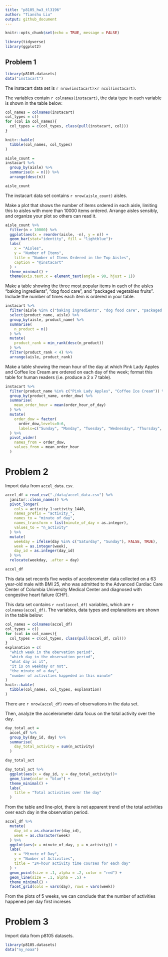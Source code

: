 ```yaml
---
title: "p8105_hw3_tl3196"
author: "Tianshu Liu"
output: github_document
---
```


```r
knitr::opts_chunk$set(echo = TRUE, message = FALSE)
```

```r
library(tidyverse)
library(ggplot2)
```


## Problem 1
```r
library(p8105.datasets)
data("instacart")
```

The instacart data set is ``r nrow(instacart)``×``r ncol(instacart)``.

The variables contain ``r colnames(instacart)``, the data type in each variable is shown in the table below:

```r
col_names = colnames(instacart)
col_types = c()
for (col in col_names){
  col_types = c(col_types, class(pull(instacart, col)))
}

knitr::kable(
  tibble(col_names, col_types)
)
```


```r
aisle_count = 
instacart %>%
  group_by(aisle) %>%
  summarise(n = n()) %>%
  arrange(desc(n))

aisle_count
```
The instacart data set contains ``r nrow(aisle_count)`` aisles.

Make a plot that shows the number of items ordered in each aisle, limiting this to aisles with more than 10000 items ordered. Arrange aisles sensibly, and organize your plot so others can read it.

```r
aisle_count %>%
  filter(n > 10000) %>%
  ggplot(aes(x = reorder(aisle, -n), y = n)) +
  geom_bar(stat="identity", fill = "lightblue")+
  labs(
    x = "Aisles",
    y = "Number of Items",
    title = "Number of Items Ordered in the Top Aisles",
    caption = "@instacart"
  ) +
  theme_minimal() +
  theme(axis.text.x = element_text(angle = 90, hjust = 1)) 
```

Make a table showing the three most popular items in each of the aisles “baking ingredients”, “dog food care”, and “packaged vegetables fruits”. Include the number of times each item is ordered in your table.

```r
instacart %>%
  filter(aisle %in% c("baking ingredients", "dog food care", "packaged vegetables fruits")) %>%
  select(product_name, aisle) %>% 
  group_by(aisle, product_name) %>%
  summarise(
    n_product = n()
  ) %>% 
  mutate(
    product_rank = min_rank(desc(n_product))
  ) %>% 
  filter(product_rank < 4) %>% 
  arrange(aisle, product_rank)
```

Make a table showing the mean hour of the day at which Pink Lady Apples and Coffee Ice Cream are ordered on each day of the week; format this table for human readers (i.e. produce a 2 x 7 table).

```r
instacart %>% 
  filter(product_name %in% c("Pink Lady Apples", "Coffee Ice Cream")) %>% 
  group_by(product_name, order_dow) %>% 
  summarise(
    mean_order_hour = mean(order_hour_of_day)
  ) %>% 
  mutate(
    order_dow = factor(
      order_dow,levels=0:6,
      labels=c("Sunday", "Monday", "Tuesday", "Wednesday", "Thursday", "Friday", "Saturday"))
  ) %>% 
  pivot_wider(
    names_from = order_dow,
    values_from = mean_order_hour
  )
```

# Problem 2

Import data from `accel_data.csv`.

```r
accel_df = read_csv("./data/accel_data.csv") %>% 
  janitor::clean_names() %>% 
  pivot_longer(
    cols = activity_1:activity_1440,
    names_prefix = "activity_",
    names_to = "minute_of_day",
    names_transform = list(minute_of_day = as.integer),
    values_to = "n_activity"
  ) %>% 
  mutate(
    weekday = ifelse(day %in% c("Saturday", "Sunday"), FALSE, TRUE),
    week = as.integer(week),
    day_id = as.integer(day_id)
  ) %>%
  relocate(weekday, .after = day)

accel_df
```

This data set records five weeks of accelerometer data collected on a 63 year-old male with BMI 25, who was admitted to the Advanced Cardiac Care Center of Columbia University Medical Center and diagnosed with congestive heart failure (CHF).

This data set contains ``r ncol(accel_df)`` variables, which are ``r colnames(accel_df)``. The variables, data types and explanations are shown in the table below:

```r
col_names = colnames(accel_df)
col_types = c()
for (col in col_names){
  col_types = c(col_types, class(pull(accel_df, col)))
}
explanation = c(
  "which week in the obervation period",
  "which day in the observation period",
  "what day is it",
  "it is on weekday or not",
  "the minute of a day",
  "number of activities happeded in this minute"
)
knitr::kable(
  tibble(col_names, col_types, explanation)
)
```

There are ``r nrow(accel_df)`` rows of observations in the data set.

Then, analyze the accelerometer data focus on the total activity over the day.

```r
day_total_act = 
  accel_df %>%
  group_by(day_id, day) %>% 
  summarise(
    day_total_activity = sum(n_activity)
  )

day_total_act

day_total_act %>% 
  ggplot(aes(x = day_id, y = day_total_activity))+
  geom_line(color = "blue") +
  theme_minimal() +
  labs(
    title = "Total activities over the day"
  )
```

From the table and line-plot, there is not apparent trend of the total activities over each day in the observation period.


```r

accel_df %>% 
  mutate(
    day_id = as.character(day_id),
    week = as.character(week)
  ) %>% 
  ggplot(aes(x = minute_of_day, y = n_activity)) +
  labs(
    x = "Minute of Day",
    y = "Number of Activities",
    title = "24-hour activity time courses for each day"
  ) +
  geom_point(size = .1, alpha = .2, color = "red") + 
  geom_line(size = .1, alpha = .5) +
  theme_minimal() +
  facet_grid(cols = vars(day), rows = vars(week))
```


From the plots of 5 weeks, we can conclude that the number of activities happened per day first increses

# Problem 3

Import data from p8105 datasets.

```r
library(p8105.datasets)
data("ny_noaa")
```


